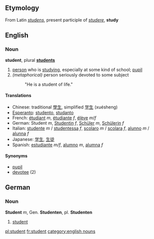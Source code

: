 ==Etymology==
From Latin ''[[studens]]'', present participle of ''[[studere]]'', '''study'''

== English ==
=== Noun ===
'''student''', plural '''[[students]]'''

# [[person]] who is [[study]]ing, especially at some kind of school; [[pupil]]
# ''(metaphorical)'' person seriously devoted to some subject
#: "He is a student of life."

==== Translations ====

*Chinese: traditional [[學生]], simplified [[学生]] (xuésheng)
*[[Esperanto]]: [[studento]], [[studanto]]
*French: [[étudiant]] ''m'', [[étudiante]] ''f'', [[élève]] ''m''/''f'' 
*German: Student ''m'', [[Studentin]] ''f'', [[Schüler]] ''m'', [[Schülerin]] ''f''
*Italian: [[studente]] ''m'' / [[studentessa]] ''f'', [[scolaro]] ''m'' / [[scolara]] ''f'', [[alunno]] ''m'' / [[alunna]] ''f''
*Japanese: [[学生]], [[生徒]]
*Spanish: [[estudiante]] ''m/f'', [[alumno]] ''m'', [[alumna]] ''f''

====Synonyms====
*[[pupil]]
*[[devotee]] (2)


== German ==
=== Noun ===
'''Student''' ''m'', Gen. '''Studenten''', pl. '''Studenten'''

# [[student]]

[[pl:student]]
[[fr:student]]
[[category:english nouns]]